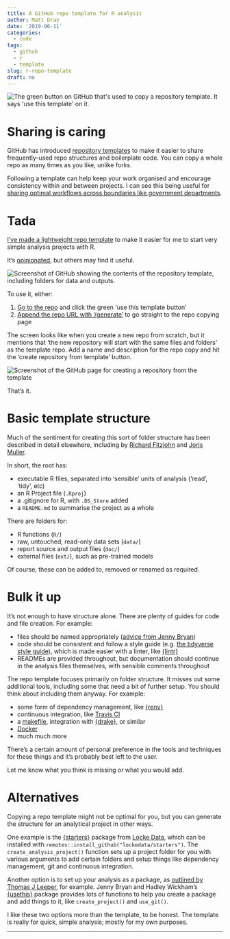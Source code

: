 ```yaml
---
title: A GitHub repo template for R analysis
author: Matt Dray
date: '2019-06-11'
categories:
  - code
tags:
  - github
  - r
  - template
slug: r-repo-template
draft: no
---
```


<img src="/post/2019-06-11-a-repo-template-for-r-analysis_files/use-this.png" alt="The green button on GitHub that's used to copy a repository template. It says 'use this template' on it.">

# Sharing is caring

GitHub has introduced [repository templates](https://github.blog/2019-06-06-generate-new-repositories-with-repository-templates/) to make it easier to share frequently-used repo structures and boilerplate code. You can copy a whole repo as many times as you like, unlike forks.

Following a template can help keep your work organised and encourage consistency within and between projects. I can see this being useful for [sharing optimal workflows across boundaries like government departments](https://ukgovdatascience.github.io/rap-website/).

# Tada

[I've made a lightweight repo template](https://github.com/matt-dray/r-analysis-template/) to make it easier for me to start very simple analysis projects with R.

It's [opinionated](https://stackoverflow.com/questions/802050/what-is-opinionated-software), but others may find it useful.

<img src="/post/2019-06-11-a-repo-template-for-r-analysis_files/repo.png" alt="Screenshot of GitHub showing the contents of the repository template, including folders for data and outputs.">

To use it, either:

1. [Go to the repo](https://github.com/matt-dray/r-analysis-template/) and click the green 'use this template button'
1. [Append the repo URL with '/generate'](https://github.com/matt-dray/r-analysis-template/generate/) to go straight to the repo copying page

The screen looks like when you create a new repo from scratch, but it mentions that 'the new repository will start with the same files and folders' as the template repo. Add a name and description for the repo copy and hit the 'create repository from template' button.

<img src="/post/2019-06-11-a-repo-template-for-r-analysis_files/copy-repo.png" alt="Screenshot of the GitHub page for creating a repository from the template">

That's it.

# Basic template structure

Much of the sentiment for creating this sort of folder structure has been described in detail elsewhere, including by [Richard Fitzjohn](https://nicercode.github.io/blog/2013-04-05-projects/) and [Joris Muller](http://blog.jom.link/implementation_basic_reproductible_workflow.html).

In short, the root has:

* executable R files, separated into 'sensible' units of analysis ('read', 'tidy', etc)
* an R Project file (`.Rproj`)
* a .gitignore for R, with `.DS_Store` added
* a `README.md` to summarise the project as a whole

There are folders for:

* R functions (`R/`)
* raw, untouched, read-only data sets (`data/`)
* report source and output files (`doc/`)
* external files (`ext/`), such as pre-trained models

Of course, these can be added to, removed or renamed as required.

# Bulk it up

It's not enough to have structure alone. There are plenty of guides for code and file creation. For example:

* files should be named appropriately ([advice from Jenny Bryan](https://speakerdeck.com/jennybc/how-to-name-files))
* code should be consistent and follow a style guide (e.g. [the tidyverse style guide](https://style.tidyverse.org/)), which is made easier with a linter, like [{lintr}](https://github.com/jimhester/lintr)
* READMEs are provided throughout, but documentation should continue in the analysis files themselves, with sensible comments throughout

The repo template focuses primarily on folder structure. It misses out some additional tools, including some that need a bit of further setup. You should think about including them anyway. For example:

* some form of dependency management, like [{renv}](https://github.com/rstudio/renv)
* continuous integration, like [Travis CI](https://travis-ci.org/)
* a [makefile](https://en.wikipedia.org/wiki/Makefile), integration with [{drake}](https://ropensci.github.io/drake/), or similar
* [Docker](https://www.docker.com/)
* much much more

There's a certain amount of personal preference in the tools and techniques for these things and it's probably best left to the user.

Let me know what you think is missing or what you would add.

# Alternatives

Copying a repo template might not be optimal for you, but you can generate the structure for an analytical project in other ways.

One example is the [{starters}](https://github.com/lockedata/starters) package from [Locke Data](https://itsalocke.com/), which can be installed with `remotes::install_github("lockedata/starters")`. The `create_analysis_project()` function sets up a project folder for you with various arguments to add certain folders and setup things like dependency management, git and continuous integration.

Another option is to set up your analysis as a package, as [outlined by Thomas J Leeper](https://thomasleeper.com/2016/11/analysis-as-package/), for example. Jenny Bryan and Hadley Wickham's [{usethis}](https://usethis.r-lib.org/) package provides lots of functions to help you create a package and add things to it, like `create_project()` and `use_git()`.

I like these two options more than the template, to be honest. The template is really for quick, simple analysis; mostly for my own purposes.

---